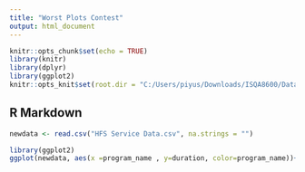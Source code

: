 ```yaml
---
title: "Worst Plots Contest"
output: html_document
---
```


```r
knitr::opts_chunk$set(echo = TRUE)
library(knitr)
library(dplyr)
library(ggplot2)
knitr::opts_knit$set(root.dir = "C:/Users/piyus/Downloads/ISQA8600/Data Cleaning Document")
```

## R Markdown

```r
newdata <- read.csv("HFS Service Data.csv", na.strings = "")
```

```r
library(ggplot2)
ggplot(newdata, aes(x =program_name , y=duration, color=program_name))+stat_summary(fun = "mean", geom = "bar")
```
